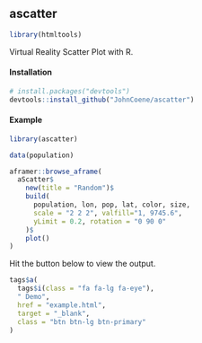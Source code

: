## ascatter

```r
library(htmltools)
```

Virtual Reality Scatter Plot with R.

#### Installation

```r
# install.packages("devtools")
devtools::install_github("JohnCoene/ascatter")
```
#### Example

```r
library(ascatter)

data(population)

aframer::browse_aframe(
  aScatter$
    new(title = "Random")$
    build(
      population, lon, pop, lat, color, size, 
      scale = "2 2 2", valfill="1, 9745.6", 
      yLimit = 0.2, rotation = "0 90 0"
    )$
    plot()
)

```

Hit the button below to view the output.

```r
tags$a(
  tags$i(class = "fa fa-lg fa-eye"),
  " Demo",
  href = "example.html",
  target = "_blank",
  class = "btn btn-lg btn-primary"
)
```
